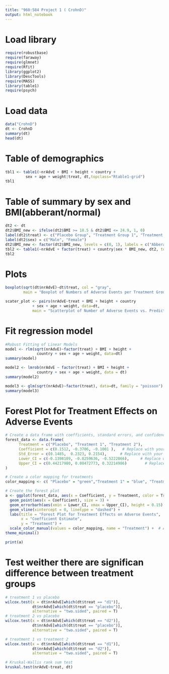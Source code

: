 ---
title: "960:584 Project 1 ( CrohnD)"
output: html_notebook
---

# Load library
```{r}
require(robustbase)
require(faraway)
require(glmnet)
require(Rfit)
library(ggplot2)
library(DescTools)
require(MASS)
library(table1)
require(psych)
```


# Load data
```{r}
data("CrohnD")
dt <- CrohnD
summary(dt)
head(dt)
```

# Table of demographics
```{r}
tbl1 <- table1(~nrAdvE + BMI + height + country + 
         sex + age + weight|treat, dt,topclass="Rtable1-grid")
tbl1
```

# Table of summary by sex and BMI(abberant/normal)
```{r}
dt2 <- dt
dt2$BMI_new <- ifelse(dt2$BMI >= 18.5 & dt2$BMI <= 24.9, 1, 0)
label(dt2$treat) <- c("Placebo Group", "Treatment Group 1", "Treatment  Group 2")
label(dt2$sex) = c("Male", "Female")
dt2$BMI_new <- factor(dt2$BMI_new, levels = c(0, 1), labels = c("Abberant BMI", "Normal BMI"))
tbl2 <- table1(~nrAdvE + factor(treat) + country|sex * BMI_new, dt2, topclass="Rtable1-grid") 
tbl2
```


# Plots
```{r}
boxplot(sqrt(dt$nrAdvE)~dt$treat, col = "gray",
        main = "Boxplot of Numbers of Adverse Events per Treatment Group")

scater_plot <- pairs(nrAdvE~treat + BMI + height + country 
            + sex + age + weight, data=dt,
            main = "Scatterplot of Number of Adverse Events vs. Predictor Variables")
```

# Fit regression model
```{r}
#Robust Fitting of Linear Models
model <- rlm(sqrt(nrAdvE)~factor(treat) + BMI + height +
              country + sex + age + weight, data=dt)
summary(model)

model2 <- lmrob(nrAdvE ~ factor(treat) + BMI + height +
              country + sex + age + weight, data = dt)
summary(model2)

model3 <- glm(sqrt(nrAdvE)~factor(treat), data=dt, family = "poisson")
summary(model3)
```


# Forest Plot for Treatment Effects on Adverse Events
```{r}
# Create a data frame with coefficients, standard errors, and confidence intervals
forest_data <- data.frame(
      Treatment = c("Placebo", "Treatment 1", "Treatment 2"),
      Coefficient = c(0.1512, -0.3706, -0.1001 ),   # Replace with your extracted coefficients
      Std_Error = c(0.1485,  0.2323, 0.2154),      # Replace with your extracted standard errors
      Lower_CI = c(-0.1398109, -0.8259636, -0.5222866),     # Replace with your lower confidence interval bounds
      Upper_CI = c(0.44217980, 0.08472773, 0.32214986)        # Replace with your upper confidence interval bounds
)

# Create a color mapping for treatments
color_mapping <- c( "Placebo" = "green","Treatment 1" = "blue", "Treatment 2" = "red")  # Adjust colors as needed

# Create the forest plot
a <- ggplot(forest_data, aes(x = Coefficient, y = Treatment, color = Treatment)) +
  geom_point(aes(x = Coefficient), size = 3) +
  geom_errorbarh(aes(xmin = Lower_CI, xmax = Upper_CI), height = 0.15) +
  geom_vline(xintercept = 0, linetype = "dashed") +
  labs(title = "Forest Plot for Treatment Effects on Adverse Events",
       x = "Coefficient Estimate",
       y = "Treatment") +
  scale_color_manual(values = color_mapping, name = "Treatment") +  # Add a legend
theme_minimal()

print(a)
```

# Test weither there are significan difference between treatment groups
```{r}
# treatment 1 vs placebo
wilcox.test(x = dt$nrAdvE[which(dt$treat == "d1")], 
            dt$nrAdvE[which(dt$treat == "placebo")], 
            alternative = "two.sided", paired = T)
# treatment 2 vs placebo
wilcox.test(x = dt$nrAdvE[which(dt$treat == "d2")], 
            dt$nrAdvE[which(dt$treat == "placebo")],
            alternative = "two.sided", paired = T)

# treatment 1 vs treatment 2
wilcox.test(x = dt$nrAdvE[which(dt$treat == "d1")],
            dt$nrAdvE[which(dt$treat == "d2")], 
            alternative = "two.sided", paired = T)

# Kruskal-Wallis rank sum test
kruskal.test(nrAdvE~treat, dt)

```


